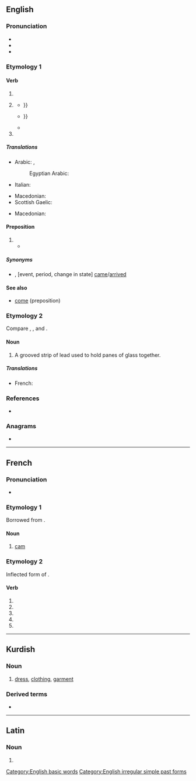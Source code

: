 {{also|camé|cá mè}}
==English==
{{wikipedia|Came (disambiguation)}}

===Pronunciation===
* {{IPA|en|/keɪm/|[kʰeɪ̯m]}}
* {{audio|en|en-us-came.ogg|Audio (US)}}
* {{rhymes|en|eɪm}}

===Etymology 1===

====Verb====
{{head|en|verb form}}

# {{en-simple past of|come}}
# {{lb|en|colloquial|nonstandard}} {{past participle of|en|come|nocat=1}}
#* {{quote-book|en|year=1812|publisher= T.C. Hansard|title=The Parliamentary Debates from the Year 1803 to the Present Time|volume=16|page=335|url=https://books.google.co.nz/books?id=NFVFAAAAYAAJ|passage= With that army the British army, in the course of its operations, must have '''came''' in contact; and, if that were likely, (may rather if it was impossible to avoid it.) I will ask, whether, under all the circumstances of Europe{{...}}}}
#* {{quote-book|en|year=2006|author=Kaspar Richter|publisher={{w|The World Bank}}|title=Thailand's Growth Path: From Recovery to Prosperity|page=50|url=https://books.google.co.nz/books?id=22V-PvdnDSoC|passage= Thailand's expansion of access to secondary and tertiary education is unlikely to have '''came''' at the expense of quality. International achievement test{{sic}} show Thai students consistently outperforming not just Indonesia, whose per capita national income is less than half of Thailand's{{...}}}}
#* {{quote-book|en|date=1 April 2011|publisher= Kensington Publishing Corp|author=Angie Daniels |title=Careful of the Company You Keep
|page=53|url=https://books.google.co.nz/books?id=pH3Bcgh3nDYC|passage= I don't know why her ass couldn't have just waited until I had got ready so we could have '''came''' together. It's bad enough I even have to be in this mothafucka.}}
# {{en-simple past of|cum}}

=====Translations=====
{{trans-top|simple past of come}}
* Arabic: {{t|ar|جَاءَ|m}}, {{t+|ar|اَتَى|m}}
*: Egyptian Arabic: {{t|arz|جيه|m|tr=gē|sc=Arab}}
* Italian: {{t+|it|venuto|m}}
{{trans-mid}}
* Macedonian: {{t|mk|дојде}}
* Scottish Gaelic: {{t|gd|thàinig}}
{{trans-bottom}}

{{trans-top|simple past of cum}}
* Macedonian: {{t|mk|сврши}}
{{trans-mid}}
{{trans-bottom}}

====Preposition====
{{en-prep}}

# {{non-gloss definition|Used to indicate that the following event, period, or change in state occurred in the past, after a time of waiting, enduring, or anticipation}}
#* {{quote-book|en|title=If Winter Comes|page=256|books.google.com/books?id=PXURAAAAYAAJ|author=Arthur Stuart-Menteth Hutchinson|year=1921|passage='''Came''' Christmas by which, at the outset, everybody knew it would be over, and it was not over. '''Came''' June, 1915, concerning which, at the outset, he had joined with Mr. Fortune, Twyning and Harold in laughter at his own grotesque idea of the war lasting to the dramatic effect of a culminating battle on the centenary of Waterloo, and the war had lasted, and was still lasting.}}

=====Synonyms=====
* {{sense|following event etc, in the past after waiting}} {{l|en|by}}, {{l|en|when}} [event, period, change in state] [[come|came]]/[[arrive|arrived]]

====See also====
* [[come#Preposition|come]] (preposition)

===Etymology 2===
Compare {{cog|sco|came||comb}}, {{m|sco|caim||comb}}, and {{cog|enm|camet||silver}}.

====Noun====
{{en-noun}}

# A grooved strip of lead used to hold panes of glass together.

=====Translations=====
{{trans-top|A grooved strip of lead}}
* French: {{t+|fr|plomb|m}}
{{trans-mid}}
{{trans-bottom}}

===References===
* {{R:OneLook}}

===Anagrams===
* {{anagrams|en|a=acem|ACME|Acme|ECMA|EMAC|Mace|Mače|acme|eMac|mace}}

[[Category:English basic words]]
[[Category:English irregular simple past forms]]

----

==French==

===Pronunciation===
* {{fr-IPA}}

===Etymology 1===
Borrowed from {{bor|fr|nl|kam||[[cog]] of a wheel; originally, [[comb]]}}.

====Noun====
{{fr-noun|f}}

# [[cam]] {{gloss|part of engine}}

===Etymology 2===
Inflected form of {{m|fr|camer}}.

====Verb====
{{head|fr|verb form}}

# {{inflection of|fr|camer||1|s|pres|indc}}
# {{inflection of|fr|camer||3|s|pres|indc}}
# {{inflection of|fr|camer||1|s|pres|subj}}
# {{inflection of|fr|camer||3|s|pres|subj}}
# {{inflection of|fr|camer||2|s|impr}}

----

==Kurdish==

===Noun===
{{ku-noun}}

# [[dress]], [[clothing]], [[garment]]

===Derived terms===
* {{l|ku|camedank}}

----

==Latin==

===Noun===
{{la-noun-form|cāme}}

# {{inflection of|la|cāmus||voc|s}}